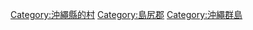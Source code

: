 [[Category:沖繩縣的村|Category:沖繩縣的村]]
[[Category:島尻郡|Category:島尻郡]]
[[Category:沖繩群島|Category:沖繩群島]]
{{DEFAULTSORT:Tonaki}}